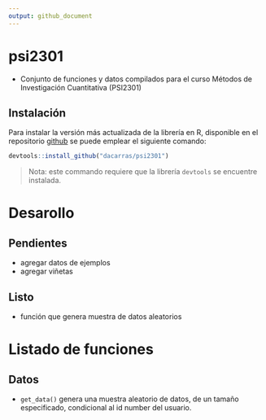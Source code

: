 ```yaml
---
output: github_document
---
```


# psi2301

- Conjunto de funciones y datos compilados para el curso Métodos de Investigación Cuantitativa (PSI2301)


## Instalación

Para instalar la versión más actualizada de la librería en R, disponible en el repositorio [github](https://github.com/dacarras/psi2301) se puede emplear el siguiente comando:

``` r
devtools::install_github("dacarras/psi2301")
```

>Nota: este commando requiere que la librería `devtools` se encuentre instalada.

# Desarollo

## Pendientes

- agregar datos de ejemplos
- agregar viñetas


## Listo

- función que genera muestra de datos aleatorios

# Listado de funciones

## Datos

- `get_data()` genera una muestra aleatorio de datos, de un tamaño especificado, condicional al id number del usuario.

